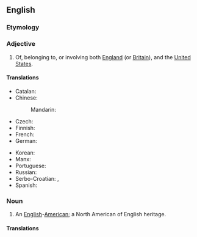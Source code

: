 ==English==
{{wikipedia}}

===Etymology===
{{prefix|en|Anglo|American}}

===Adjective===
{{en-adj|-}}

# Of, belonging to, or involving both [[England]] (or [[Britain]]), and the [[United States]].

====Translations====
{{trans-top|of relating to England and USA}}
* Catalan: {{t+|ca|angloamericà}}
* Chinese:
*: Mandarin: {{t|cmn|[[英美]][[的]]|tr=Yīng-Měi de}}
* Czech: {{t|cs|angloamerický|m}}
* Finnish: {{t+|fi|angloamerikkalainen}}
* French: {{t+|fr|anglo-américain}}
* German: {{t+|de|angloamerikanisch}}
{{trans-mid}}
* Korean: {{t|ko|잉글랜드계 미국인|sc=Kore}}
* Manx: {{t|gv|Anglo-Americaanagh}}
* Portuguese: {{t+|pt|anglo-americano}}
* Russian: {{t+|ru|англо-америка́нский}}
* Serbo-Croatian: {{t+|sh|angloamerički}}, {{t|sh|англоамерички}}
* Spanish: {{t+|es|angloamericano}}
{{trans-bottom}}

===Noun===
{{en-noun}}

# An [[English]]-[[American]]; a North American of English heritage.

====Translations====

{{trans-see|English-American}}